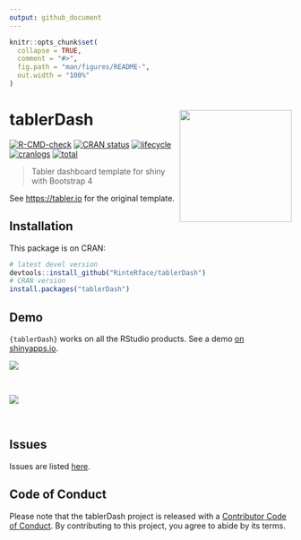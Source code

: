 ```yaml
---
output: github_document
---
```


<!-- README.md is generated from README.Rmd. Please edit that file -->

```r
knitr::opts_chunk$set(
  collapse = TRUE,
  comment = "#>",
  fig.path = "man/figures/README-",
  out.width = "100%"
)
```

# tablerDash <img src="https://rinterface.com/inst/images/tablerDash.svg" width=200 align="right" />

<!-- badges: start -->
[![R-CMD-check](https://github.com/RinteRface/tablerDash/actions/workflows/R-CMD-check.yaml/badge.svg)](https://github.com/RinteRface/tablerDash/actions/workflows/R-CMD-check.yaml)
[![CRAN status](https://www.r-pkg.org/badges/version/tablerDash)](https://cran.r-project.org/package=tablerDash)
[![lifecycle](https://img.shields.io/badge/lifecycle-maturing-ff69b4.svg)](https://www.tidyverse.org/lifecycle/#maturing)
[![cranlogs](https://cranlogs.r-pkg.org/badges/tablerDash)](https://cran.r-project.org/package=tablerDash)
[![total](https://cranlogs.r-pkg.org/badges/grand-total/tablerDash)](https://www.rpackages.io/package/tablerDash)
<!-- badges: end -->

> Tabler dashboard template for shiny with Bootstrap 4

See [https://tabler.io](https://tabler.io) for the original template.

## Installation

This package is on CRAN:

```r
# latest devel version
devtools::install_github("RinteRface/tablerDash")
# CRAN version
install.packages("tablerDash")
```

## Demo

`{tablerDash}` works on all the RStudio products. See a demo [on shinyapps.io](https://dgranjon.shinyapps.io/tablerDashDemo/).


<div class="row">
<div class="card">
<a href="https://community.rstudio.com/t/shiny-contest-submission-gotta-catch-em-almost-all/25284" target="_blank"><img src="https://community.rstudio.com/uploads/default/optimized/2X/6/626cbb941e2c3dfe543abde05f7e4097186811c6_2_690x431.png"></a>
</div>
</div>

<br>

<div class="row">
<div class="card">
<a href="https://community.rstudio.com/t/shiny-contest-submission-gotta-catch-em-almost-all/25284" target="_blank"><img src="https://community.rstudio.com/uploads/default/optimized/2X/3/33061a47390f6fa1515302d7f05e05c1b6f3e458_2_690x431.jpeg"></a>
</div>
</div>

<br>


## Issues

Issues are listed [here](https://github.com/RinteRface/tablerDash/issues). 

## Code of Conduct
  
  Please note that the tablerDash project is released with a [Contributor Code of Conduct](https://contributor-covenant.org/version/2/0/CODE_OF_CONDUCT.html). By contributing to this project, you agree to abide by its terms.

